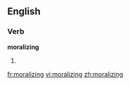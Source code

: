 ==English==

===Verb===
'''moralizing'''

# {{Present participle of|[[moralize]]}}

[[fr:moralizing]]
[[vi:moralizing]]
[[zh:moralizing]]